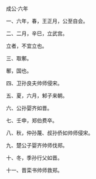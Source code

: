 

成公·六年

一、六年，春，王正月，公至自会。

二、二月，辛巳，立武宫。

立者，不宜立也。

三、取鄟。

鄟，国也。

四、卫孙良夫帅师侵宋。

五、夏，六月，邾子来朝。

六、公孙婴齐如晋。

七、壬申，郑伯费卒。

八、秋，仲孙蔑、叔孙侨如帅师侵宋。

九、楚公子婴齐帅师伐郑。

十、冬，季孙行父如晋。

十一、晋栾书帅师救郑。

